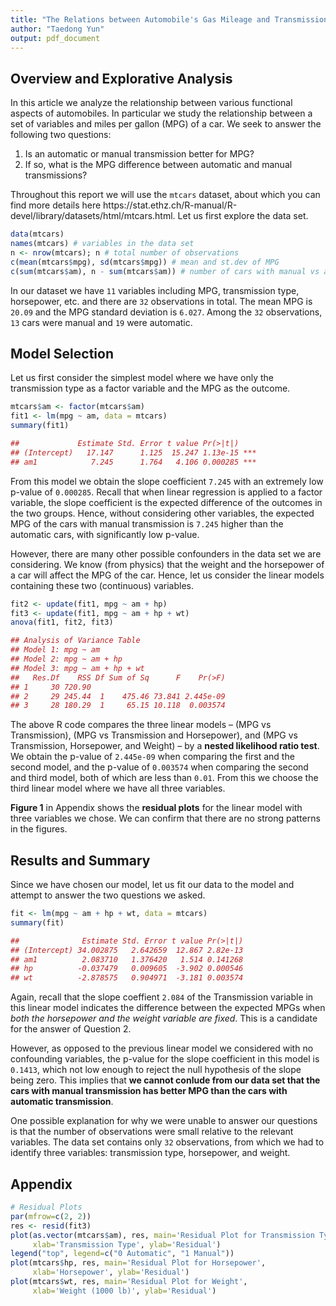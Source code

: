 ```yaml
---
title: "The Relations between Automobile's Gas Mileage and Transmission Types"
author: "Taedong Yun"
output: pdf_document
---
```


## Overview and Explorative Analysis

In this article we analyze the relationship between various functional aspects of automobiles. In particular we study the relationship between a set of variables and miles per gallon (MPG) of a car. We seek to answer the following two questions:

1. Is an automatic or manual transmission better for MPG?
2. If so, what is the MPG difference between automatic and manual transmissions?

Throughout this report we will use the `mtcars` dataset, about which you can find more details here https://stat.ethz.ch/R-manual/R-devel/library/datasets/html/mtcars.html. Let us first explore the data set.

```r
data(mtcars)
names(mtcars) # variables in the data set
n <- nrow(mtcars); n # total number of observations
c(mean(mtcars$mpg), sd(mtcars$mpg)) # mean and st.dev of MPG
c(sum(mtcars$am), n - sum(mtcars$am)) # number of cars with manual vs automatic trans.
```

In our dataset we have `11` variables including MPG, transmission type, horsepower, etc. and there are `32` observations in total. The mean MPG is `20.09` and the MPG standard deviation is `6.027`. Among the `32` observations, `13` cars were manual and `19` were automatic.

## Model Selection

Let us first consider the simplest model where we have only the transmission type as a factor variable and the MPG as the outcome.

```r
mtcars$am <- factor(mtcars$am)
fit1 <- lm(mpg ~ am, data = mtcars)
summary(fit1)
```
```r
##             Estimate Std. Error t value Pr(>|t|)    
## (Intercept)   17.147      1.125  15.247 1.13e-15 ***
## am1            7.245      1.764   4.106 0.000285 ***
```

From this model we obtain the slope coefficient `7.245` with an extremely low p-value of `0.000285`. Recall that when linear regression is applied to a factor variable, the slope coefficient is the expected difference of the outcomes in the two groups. Hence, without considering other variables, the expected MPG of the cars with manual transmission is `7.245` higher than the automatic cars, with significantly low p-value.

However, there are many other possible confounders in the data set we are considering. We know (from physics) that the weight and the horsepower of a car will affect the MPG of the car. Hence, let us consider the linear models containing these two (continuous) variables.

```r
fit2 <- update(fit1, mpg ~ am + hp)
fit3 <- update(fit1, mpg ~ am + hp + wt)
anova(fit1, fit2, fit3)
```
```r
## Analysis of Variance Table
## Model 1: mpg ~ am
## Model 2: mpg ~ am + hp
## Model 3: mpg ~ am + hp + wt
##   Res.Df    RSS Df Sum of Sq      F    Pr(>F)    
## 1     30 720.90                                  
## 2     29 245.44  1    475.46 73.841 2.445e-09
## 3     28 180.29  1     65.15 10.118  0.003574 
```

The above R code compares the three linear models -- (MPG vs Transmission), (MPG vs Transmission and Horsepower), and (MPG vs Transmission, Horsepower, and Weight) -- by a **nested likelihood ratio test**. We obtain the p-value of `2.445e-09` when comparing the first and the second model, and the p-value of `0.003574` when comparing the second and third model, both of which are less than `0.01`. From this we choose the third linear model where we have all three variables.

**Figure 1** in Appendix shows the **residual plots** for the linear model with three variables we chose. We can confirm that there are no strong patterns in the figures.

## Results and Summary

Since we have chosen our model, let us fit our data to the model and attempt to answer the two questions we asked.

```r
fit <- lm(mpg ~ am + hp + wt, data = mtcars)
summary(fit)
```
```r
##              Estimate Std. Error t value Pr(>|t|)    
## (Intercept) 34.002875   2.642659  12.867 2.82e-13
## am1          2.083710   1.376420   1.514 0.141268    
## hp          -0.037479   0.009605  -3.902 0.000546
## wt          -2.878575   0.904971  -3.181 0.003574 
```

Again, recall that the slope coeffient `2.084` of the Transmission variable in this linear model indicates the difference between the expected MPGs when *both the horsepower and the weight variable are fixed*. This is a candidate for the answer of Question 2.

However, as opposed to the previous linear model we considered with no confounding variables, the p-value for the slope coefficient in this model is `0.1413`, which not low enough to reject the null hypothesis of the slope being zero. This implies that **we cannot conlude from our data set that the cars with manual transmission has better MPG than the cars with automatic transmission**.

One possible explanation for why we were unable to answer our questions is that the number of observations were small relative to the relevant variables. The data set contains only `32` observations, from which we had to identify three variables: transmission type, horsepower, and weight.

\newpage

## Appendix

```r
# Residual Plots
par(mfrow=c(2, 2))
res <- resid(fit3)
plot(as.vector(mtcars$am), res, main='Residual Plot for Transmission Type',
     xlab='Transmission Type', ylab='Residual')
legend("top", legend=c("0 Automatic", "1 Manual"))
plot(mtcars$hp, res, main='Residual Plot for Horsepower',
     xlab='Horsepower', ylab='Residual')
plot(mtcars$wt, res, main='Residual Plot for Weight',
     xlab='Weight (1000 lb)', ylab='Residual')
```

\center{FIGURE 1. Residual Plots}
